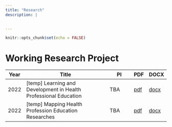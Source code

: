 ```yaml
---
title: "Research"
description: |
  

---
```


```r
knitr::opts_chunk$set(echo = FALSE)
```

# Working Research Project
| Year |            Title           |   PI   | PDF | DOCX |
|------|----------------------------|--------|-----|------|
| 2022 | [temp] Learning and Development in Health Professional Education | TBA | [pdf](resource/ahrdhpe1.pdf) | [docx](resource/ahrdhpe1.docx) |
| 2022 | [temp] Mapping Health Profession Education Researches | TBA | [pdf](resource/ahrdhpe2.pdf) | [docx](resource/ahrdhpe2.docx) |